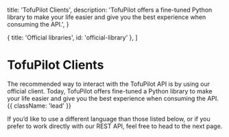 
  title: 'TofuPilot Clients',
  description:
    'TofuPilot offers a fine-tuned Python library to make your life easier and give you the best experience when consuming the API.',
}

  { title: 'Official libraries', id: 'official-library' },
]

# TofuPilot Clients

The recommended way to interact with the TofuPilot API is by using our official client. Today, TofuPilot offers fine-tuned a Python library to make your life easier and give you the best experience when consuming the API. {{ className: 'lead' }}

<Note>
  If you’d like to use a different language than those listed below, or if you
  prefer to work directly with our REST API, feel free to head to the next page.
</Note>

<Libraries />
